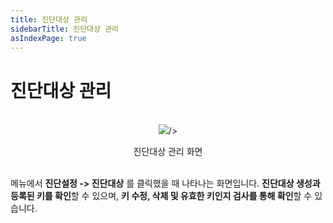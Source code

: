 ```yaml
---
title: 진단대상 관리
sidebarTitle: 진단대상 관리
asIndexPage: true
---
```


# 진단대상 관리

<br />
<center>
  <img
    src='/assets/images/진단대상 관리 화면.png'

/>

  <figcaption>진단대상 관리 화면</figcaption>
</center>
<br />

메뉴에서 **진단설정 -> 진단대상** 를 클릭했을 때 나타나는 화면입니다. **진단대상 생성과 등록된 키를 확인**할 수 있으며, **키 수정, 삭제 및 유효한 키인지 검사를 통해 확인**할 수 있습니다.


<Cards>
  <Cards.Card
    title='Provider 별 필요 권한'
    href='/CWPP/DiagnosticTargets/ProviderAuthority'
  />
  <Cards.Card
    title='진단대상 추가'
    href='/CWPP/DiagnosticTargets/DiagnosticTargetAdd'
  />
  <Cards.Card
    title='진단대상 그륩 생성'
    href='/CWPP/DiagnosticTargets/DiagnosticTargetGrade'
  />
  <Cards.Card
    title='진단대상 진단요청'
    href='/CWPP/DiagnosticTargets/DiagnosticTargetRequest'
  />
</Cards>
